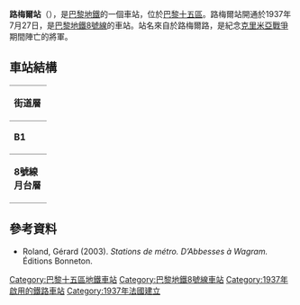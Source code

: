 {{multiple issues|
{{expand|time=2016-02-26T03:57:28+00:00}}
{{no footnotes|time=2016-02-26T03:57:28+00:00}}
}}
{{Infobox station
| name                = Lourmel
| symbol_location     = paris
| symbol              = m
| symbol2             = 
| type                = [[Paris_Métro|Paris Métro]]  station
| image               = [[File:Metro_-_Paris_-_Ligne_8_-_Lourmel_-_MF_77.jpg|275px]]
| alt                 = 
| caption             = 
| other_name          = 
| address             = [[巴黎十五區|巴黎十五區]]
| borough             = [[法蘭西島|法蘭西島]]
| country             = 法國
| iso_region          = FR_scale:2000
| coordinates_display = title
| coordinates_format  = dms
| latd  = 48.838604| latm  = | lats  = | latNS  = 
| longd = 2.281817| longm = | longs = | longEW = 
| coordinates         = 
| owned               = [[RATP|RATP]]
| operator            = [[RATP|RATP]]
| line                = 
| disabled            = 
| zone                = 1
| opened              = {{Start-date|1937年7月27日}}
| closed              = <!-- {{End date|YYYY|MM|DD|df=y}} -->
| services            = 
| map_type            = France Paris
}}
'''路梅爾站'''（{{lang-fr|Lourmel}}），是[[巴黎地鐵|巴黎地鐵]]的一個車站，位於[[巴黎十五區|巴黎十五區]]。路梅爾站開通於1937年7月27日，是[[巴黎地鐵8號線|巴黎地鐵8號線]]的車站。站名來自於路梅爾路，是紀念[[克里米亞戰爭|克里米亞戰爭]]期間陣亡的{{link-fr|弗雷德里克·亨利·樂·諾曼德·德·路梅爾|Frédéric Henri Le Normand de Lourmel}}將軍。
== 車站結構 ==
{| border=0 cellspacing=0 cellpadding=3
|style="border-bottom:solid 1px gray;border-top:solid 1px gray;" width=50 valign=top|'''街道層'''
|-
|style="border-bottom:solid 1px gray;border-top:solid 1px gray;" width=50 valign=top|'''B1'''
|style="border-top:solid 1px gray;border-bottom:solid 1px gray;" width=100 valign=top|月台連接夾層
|-
|style="border-bottom:solid 1px gray;" width=50 rowspan=10 valign=top|'''8號線月台層'''
|style="border-top:solid 1px gray;border-right:solid 2px black;border-left:solid 2px black;border-bottom:solid 2px black;" colspan=2|<center><small>[[側式月台|側式月台]]，右側開門</small></center>
|-
|style="border-bottom:solid 1px gray;" width=100|西行
|style="border-bottom:solid 1px gray;" width=390|{{arrow|L}} [[File:Metro-M.svg|16x16px]][[File:Paris_Metro_8.svg|16x16px]]往[[巴拉站|巴拉]]<small>（總站）</small>
|-
|東行
|{{arrow|R}} [[File:Metro-M.svg|16x16px]][[File:Paris_Metro_8.svg|16x16px]]往[[湖之角站|湖之角]]<small>（[[布奇科站|布奇科]]）</small>
|-
|style="border-top:solid 2px black;border-right:solid 2px black;border-left:solid 2px black;border-bottom:solid 2px black;" colspan=2|<center><small>[[島式月台|島式月台]]，右側開門</small></center>
|-
|車廠軌道
|無定期服務
|}
{{commons category|Lourmel (Paris Metro)}}

==參考資料==
*Roland, Gérard (2003). ''Stations de métro. D’Abbesses à Wagram.'' Éditions Bonneton.
{{巴黎地鐵8號線}}
[[Category:巴黎十五區地鐵車站|Category:巴黎十五區地鐵車站]]
[[Category:巴黎地鐵8號線車站|Category:巴黎地鐵8號線車站]]
[[Category:1937年啟用的鐵路車站|Category:1937年啟用的鐵路車站]]
[[Category:1937年法國建立|Category:1937年法國建立]]